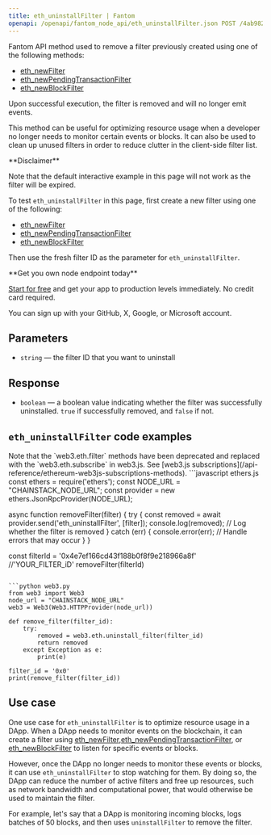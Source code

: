 ---
title: eth_uninstallFilter | Fantom
openapi: /openapi/fantom_node_api/eth_uninstallFilter.json POST /4ab982aa70a7baead515ffdb5915df3f
---

Fantom API method used to remove a filter previously created using one of the following methods:

* [eth\_newFilter](/api-reference/fantom_node_api/eth_newFilter)
* [eth\_newPendingTransactionFilter](/api-reference/fantom_node_api/eth_newPendingTransactionFilter)
* [eth\_newBlockFilter](/api-reference/fantom_node_api/eth_newBlockFilter)

Upon successful execution, the filter is removed and will no longer emit events.

This method can be useful for optimizing resource usage when a developer no longer needs to monitor certain events or blocks. It can also be used to clean up unused filters in order to reduce clutter in the client-side filter list.

<Warning>
**Disclaimer**

Note that the default interactive example in this page will not work as the filter will be expired.

To test `eth_uninstallFilter` in this page, first create a new filter using one of the following:

* [eth\_newFilter](/api-reference/fantom_node_api/eth_newFilter)
* [eth\_newPendingTransactionFilter](/api-reference/fantom_node_api/eth_newPendingTransactionFilter)
* [eth\_newBlockFilter](/api-reference/fantom_node_api/eth_newBlockFilter)

Then use the fresh filter ID as the parameter for `eth_uninstallFilter`.
</Warning>

<Check>
**Get you own node endpoint today**

[Start for free](https://console.chainstack.com/) and get your app to production levels immediately. No credit card required.

You can sign up with your GitHub, X, Google, or Microsoft account.
</Check>


## Parameters

* `string` — the filter ID that you want to uninstall

## Response

* `boolean` — a boolean value indicating whether the filter was successfully uninstalled. `true` if successfully removed, and `false` if not.

## `eth_uninstallFilter` code examples

<Note>
Note that the `web3.eth.filter` methods have been deprecated and replaced with the `web3.eth.subscribe` in web3.js. See [web3.js subscriptions](/api-reference/ethereum-web3js-subscriptions-methods).
</Note>

<CodeGroup>
```javascript ethers.js
const ethers = require('ethers');
const NODE_URL = "CHAINSTACK_NODE_URL";
const provider = new ethers.JsonRpcProvider(NODE_URL);

async function removeFilter(filter) {
  try {
    const removed = await provider.send('eth_uninstallFilter', [filter]);
    console.log(removed); // Log whether the filter is removed
  } catch (err) {
    console.error(err); // Handle errors that may occur
  }
}

const filterId =  '0x4e7ef166cd43f188b0f8f9e218966a8f' //'YOUR_FILTER_iD'
removeFilter(filterId)
```

```python web3.py
from web3 import Web3  
node_url = "CHAINSTACK_NODE_URL" 
web3 = Web3(Web3.HTTPProvider(node_url))

def remove_filter(filter_id):
    try:
        removed = web3.eth.uninstall_filter(filter_id)
        return removed
    except Exception as e:
        print(e)

filter_id = '0x0'
print(remove_filter(filter_id))
```
</CodeGroup>


## Use case

One use case for `eth_uninstallFilter` is to optimize resource usage in a DApp. When a DApp needs to monitor events on the blockchain, it can create a filter using [eth\_newFilter](/api-reference/fantom_node_api/eth_newFilter),[eth\_newPendingTransactionFilter](/api-reference/fantom_node_api/eth_newPendingTransactionFilter), or [eth\_newBlockFilter](/api-reference/fantom_node_api/eth_newBlockFilter) to listen for specific events or blocks.

However, once the DApp no longer needs to monitor these events or blocks, it can use `eth_uninstallFilter` to stop watching for them. By doing so, the DApp can reduce the number of active filters and free up resources, such as network bandwidth and computational power, that would otherwise be used to maintain the filter.

For example, let's say that a DApp is monitoring incoming blocks, logs batches of 50 blocks, and then uses `uninstallFilter` to remove the filter.
